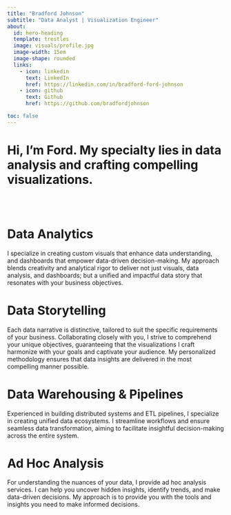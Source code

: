 ---
title: "Bradford Johnson"
subtitle: "Data Analyst | Visualization Engineer"
about:
  id: hero-heading
  template: trestles
  image: visuals/profile.jpg
  image-width: 15em
  image-shape: rounded
  links:
    - icon: linkedin
      text: LinkedIn
      href: https://linkedin.com/in/bradford-ford-johnson
    - icon: github
      text: Github
      href: https://github.com/bradfordjohnson

toc: false
---
<div class="column-screen-inset">
<div id="hero-heading">
<div class=hero>
<h1>Hi, I'm Ford. My specialty lies in data analysis and crafting compelling visualizations.</h1>
</div>
</div>
<br>
<br>


<div class="grid">
<div class=g-col-1>
</div>
<div class=g-col-4>
<div class=hero-2>
<h1>Data Analytics</h1>
<p>I specialize in creating custom visuals that enhance data understanding, and dashboards that empower data-driven decision-making. My approach blends creativity and analytical rigor to deliver not just visuals, data analysis, and dashboards; but a unified and impactful data story that resonates with your business objectives.</p>
</div>
<!-- <small class="text-muted"></small> -->
</div>
<div class=g-col-1>
</div>
<div class=g-col-4>
<div class=hero-2>
<h1>Data Storytelling</h1>
Each data narrative is distinctive, tailored to suit the specific requirements of your business. Collaborating closely with you, I strive to comprehend your unique objectives, guaranteeing that the visualizations I craft harmonize with your goals and captivate your audience. My personalized methodology ensures that data insights are delivered in the most compelling manner possible.
</div>
</div>
</div>
<div class="grid">
<div class=g-col-1>
</div>
<div class=g-col-4>
<div class=hero-2>
<h1>Data Warehousing & Pipelines</h1>
Experienced in building distributed systems and ETL pipelines, I specialize in creating unified data ecosystems. I streamline workflows and ensure seamless data transformation, aiming to facilitate insightful decision-making across the entire system.
</div>
</div>
<div class=g-col-1>
</div>
<div class=g-col-4>
<div class=hero-2>
<h1>Ad Hoc Analysis</h1>
For understanding the nuances of your data, I provide ad hoc analysis services. I can help you uncover hidden insights, identify trends, and make data-driven decisions. My approach is to provide you with the tools and insights you need to make informed decisions.
</div>
<!-- <small class="text-muted"></small> -->
</div>
</div>
</div>
